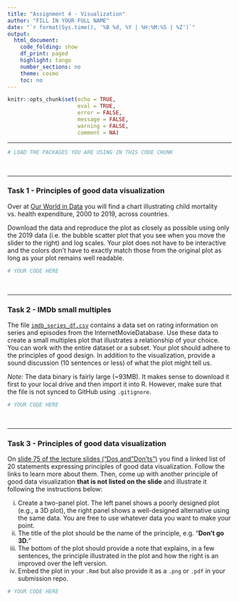 ```yaml
---
title: "Assignment 4 - Visualization"
author: "FILL IN YOUR FULL NAME"
date: "`r format(Sys.time(), '%B %d, %Y | %H:%M:%S | %Z')`"
output:
  html_document:
    code_folding: show
    df_print: paged
    highlight: tango
    number_sections: no
    theme: cosmo
    toc: no
---
```

  

<style>
div.answer {background-color:#f3f0ff; border-radius: 5px; padding: 20px;}
</style>


```r
knitr::opts_chunk$set(echo = TRUE,
                      eval = TRUE,
                      error = FALSE,
                      message = FALSE,
                      warning = FALSE,
                      comment = NA)
```

***

```r
# LOAD THE PACKAGES YOU ARE USING IN THIS CODE CHUNK
```


<br>

***

### Task 1 - Principles of good data visualization

Over at [Our World in Data](https://ourworldindata.org/grapher/child-mortality-vs-health-expenditure) you will find a chart illustrating child mortality vs. health expenditure, 2000 to 2019, across countries.

Download the data and reproduce the plot as closely as possible using only the 2019 data (i.e. the bubble scatter plot that you see when you move the slider to the right) and log scales. Your plot does not have to be interactive and the colors don't have to exactly match those from the original plot as long as your plot remains well readable.
  
```r
# YOUR CODE HERE
```

<br>

***

### Task 2 - IMDb small multiples

The file [`imdb_series_df.csv`](https://github.com/intro-to-data-science-23/assignment-4-setup/blob/main/imdb_series_df.csv.zip) contains a data set on rating information on series and episodes from the InternetMovieDatabase. Use these data to create a small multiples plot that illustrates a relationship of your choice. You can work with the entire dataset or a subset. Your plot should adhere to the principles of good design. In addition to the visualization, provide a sound discussion (10 sentences or less) of what the plot might tell us.

*Note:* The data binary is fairly large (~93MB). It makes sense to download it first to your local drive and then import it into R. However, make sure that the file is not synced to GitHub using `.gitignore`.

```r
# YOUR CODE HERE
```

<br>


***

### Task 3 - Principles of good data visualization

On [slide 75 of the lecture slides ("Dos and "Don'ts")](https://raw.githack.com/intro-to-data-science-22/lectures/main/09-visualization/09-visualization.html#85) you find a linked list of 20 statements expressing principles of good data visualization. Follow the links to learn more about them. Then, come up with another principle of good data visualization **that is not listed on the slide** and illustrate it following the instructions below: 

  (i) Create a two-panel plot. The left panel shows a poorly designed plot (e.g., a 3D plot), the right panel shows a well-designed alternative using the same data. You are free to use whatever data you want to make your point.
  (ii) The title of the plot should be the name of the principle, e.g. "**Don't go 3D.**"
  (iii) The bottom of the plot should provide a note that explains, in a few sentences, the principle illustrated in the plot and how the right is an improved over the left version.
  (iv) Embed the plot in your `.Rmd` but also provide it as a `.png` or `.pdf` in your submission repo.


```r
# YOUR CODE HERE
```
